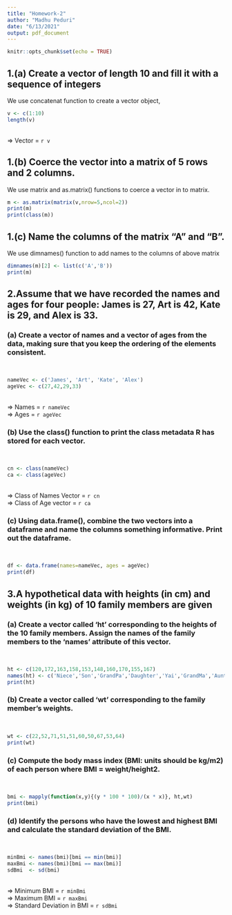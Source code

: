```yaml
---
title: "Homework-2"
author: "Madhu Peduri"
date: "6/13/2021"
output: pdf_document
---
```


```r
knitr::opts_chunk$set(echo = TRUE)
```
    
## 1.(a) Create a vector of length 10 and fill it with a sequence of integers 
  
We use concatenat function to create a vector object, 
\
```r
v <- c(1:10)
length(v)
```
\    
$\Rightarrow$ Vector = `r v` 

## 1.(b) Coerce the vector into a matrix of 5 rows and 2 columns.

We use matrix and as.matrix() functions to coerce a vector in to matrix.
\
```r
m <- as.matrix(matrix(v,nrow=5,ncol=2))
print(m)
print(class(m))
```

## 1.(c) Name the columns of the matrix "A" and "B".

We use dimnames() function to add names to the columns of above matrix
\
```r
dimnames(m)[2] <- list(c('A','B'))
print(m)
```

## 2.Assume that we have recorded the names and ages for four people: James is 27, Art is 42, Kate is 29, and Alex is 33.

### (a) Create a vector of names and a vector of ages from the data, making sure that you keep the ordering of the elements consistent.

\
```r
nameVec <- c('James', 'Art', 'Kate', 'Alex')
ageVec <- c(27,42,29,33)
```
\
$\Rightarrow$ Names = `r nameVec` \
$\Rightarrow$ Ages = `r ageVec` 

### (b) Use the class() function to print the class metadata R has stored for each vector.

\
```r
cn <- class(nameVec)
ca <- class(ageVec)
```
\
$\Rightarrow$ Class of Names Vector = `r cn` \
$\Rightarrow$ Class of Age vector = `r ca` 

### (c) Using data.frame(), combine the two vectors into a dataframe and name the columns something informative. Print out the dataframe.

\
```r
df <- data.frame(names=nameVec, ages = ageVec)
print(df)
```

## 3.A hypothetical data with heights (in cm) and weights (in kg) of 10 family members are given

### (a) Create a vector called ‘ht’ corresponding to the heights of the 10 family members. Assign the names of the family members to the ‘names’ attribute of this vector.

\
```r
ht <- c(120,172,163,158,153,148,160,170,155,167)
names(ht) <- c('Niece','Son','GrandPa','Daughter','Yai','GrandMa','Aunty','Uncle','Mom','Dad')
print(ht)
```
### (b) Create a vector called ‘wt’ corresponding to the family member’s weights.

\
```r
wt <- c(22,52,71,51,51,60,50,67,53,64)
print(wt)
```
### (c) Compute the body mass index (BMI: units should be kg/m2) of each person where BMI = weight/height2.

\
```r
bmi <- mapply(function(x,y){(y * 100 * 100)/(x * x)}, ht,wt)
print(bmi) 
```
### (d) Identify the persons who have the lowest and highest BMI and calculate the standard deviation of the BMI.

\
```r
minBmi <- names(bmi)[bmi == min(bmi)]
maxBmi <- names(bmi)[bmi == max(bmi)]
sdBmi  <- sd(bmi)
```
\
$\Rightarrow$ Minimum BMI = `r minBmi` \
$\Rightarrow$ Maximum BMI = `r maxBmi` \
$\Rightarrow$ Standard Deviation in BMI = `r sdBmi`

